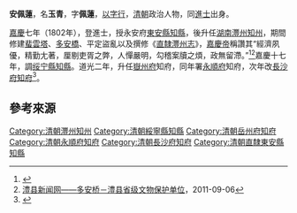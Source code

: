 '''安佩蓮'''，名'''玉青'''，字'''佩蓮'''，[[以字行|以字行]]，[[清朝|清朝]]政治人物，同[[進士|進士]]出身。

[[嘉慶|嘉慶]]七年（1802年），登進士，授永安府[[東安縣|東安縣]][[知縣|知縣]]，後升任[[湖南|湖南]][[灃州|灃州]][[知州|知州]]，期間修建[[蜚雲塔|蜚雲塔]]、[[多安橋|多安橋]]、平定盜亂以及撰修《[[直隸灃州志|直隸灃州志]]》，[[嘉慶帝|嘉慶帝]]稱讚其“經濟夙優，精勤尢著，厘剔吏胥之弊，人憚嚴明，勾稽案牘之煩，政無留滯。”<ref>{{cite news|author=劉禛|title=清朝嘉慶皇帝下召表彰的知州安佩蓮|url=http://city.cri.cn/29464/2010/06/25/4105s2503039.htm|accessdate=2011-10-28|newspaper=貴定縣人民政府|archive-date=2016-03-04|archive-url=https://web.archive.org/web/20160304191225/http://city.cri.cn/29464/2010/06/25/4105s2503039.htm|dead-url=yes}}</ref><ref>[http://lxxww.rednet.cn/Info.aspx?ModelId=1&Id=153 澧县新闻网——多安桥－澧县省级文物保护单位]{{dead link|date=2017年12月 |bot=InternetArchiveBot |fix-attempted=yes }}，2011-09-06</ref>嘉慶十七年，調[[绥宁縣|绥宁縣]][[知縣|知縣]]。道光二年，升任[[嶽州府|嶽州府]]知府，同年署[[永順府|永順府]]知府，次年改[[長沙府|長沙府]][[知府|知府]]<ref>{{cite news|title=直隶澧州志二十八卷首三卷|url=http://txhn.net/dfwx/glzg/201005/t20100521_5994.htm|accessdate=2011-10-28|newspaper=湖南圖書館|archive-date=2019-05-21|archive-url=https://web.archive.org/web/20190521112023/http://txhn.net/dfwx/glzg/201005/t20100521_5994.htm|dead-url=no}}</ref>。

==參考來源==
{{reflist}}

{{清朝人物小作品}}
{{嘉慶七年壬戌科殿試金榜}}
{{DEFAULTSORT:An安}}
[[Category:清朝灃州知州|Category:清朝灃州知州]]
[[Category:清朝綏寧縣知縣|Category:清朝綏寧縣知縣]]
[[Category:清朝岳州府知府|Category:清朝岳州府知府]]
[[Category:清朝永順府知府|Category:清朝永順府知府]]
[[Category:清朝長沙府知府|Category:清朝長沙府知府]]
[[Category:清朝直隸東安縣知縣|Category:清朝直隸東安縣知縣]]
